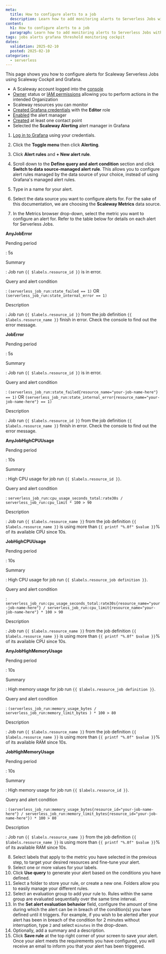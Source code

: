 ```yaml
---
meta:
  title: How to configure alerts to a job
  description: Learn how to add monitoring alerts to Serverless Jobs with Scaleway.
content:
  h1: How to configure alerts to a job
  paragraph: Learn how to add monitoring alerts to Serverless Jobs with Scaleway.
tags: jobs alerts grafana threshold monitoring cockpit
dates:
  validation: 2025-02-10
  posted: 2025-02-10
categories:
  - serverless
---
```


This page shows you how to configure alerts for Scaleway Serverless Jobs using Scaleway Cockpit and Grafana.

<Macro id="requirements" />

  - A Scaleway account logged into the [console](https://console.scaleway.com)
  - [Owner](/iam/concepts/#owner) status or [IAM permissions](/iam/concepts/#permission) allowing you to perform actions in the intended Organization
  - Scaleway resources you can monitor
  - [Created Grafana credentials](/cockpit/how-to/retrieve-grafana-credentials/) with the **Editor** role
  - [Enabled](/cockpit/how-to/enable-alert-manager/) the alert manager
  - [Created](/cockpit/how-to/add-contact-points/) at least one contact point
  - Selected the **Scaleway Alerting** alert manager in Grafana

1. [Log in to Grafana](/cockpit/how-to/access-grafana-and-managed-dashboards/) using your credentials.
2. Click the **Toggle menu** then click **Alerting**.
3. Click **Alert rules** and **+ New alert rule**.
4. Scroll down to the **Define query and alert condition** section and click **Switch to data source-managed alert rule**.
    <Message type="important">
     This allows you to configure alert rules managed by the data source of your choice, instead of using Grafana's managed alert rules.
    </Message>

5. Type in a name for your alert.
6. Select the data source you want to configure alerts for. For the sake of this documentation, we are choosing the **Scaleway Metrics** data source.
7. In the Metrics browser drop-down, select the metric you want to configure an alert for. Refer to the table below for details on each alert for Serverless Jobs.
 
**AnyJobError**

Pending period

: 5s

Summary

: Job run `{{ $labels.resource_id }}` is in error.

Query and alert condition

: `(serverless_job_run:state_failed == 1)` OR `(serverless_job_run:state_internal_error == 1)`

Description

: Job run `{{ $labels.resource_id }}` from the job definition `{{ $labels.resource_name }}` finish in error. Check the console to find out the error message.

**JobError**

Pending period

: 5s

Summary

: Job run `{{ $labels.resource_id }}` is in error.

Query and alert condition

: `(serverless_job_run:state_failed{resource_name="your-job-name-here"} == 1)` OR `(serverless_job_run:state_internal_error{resource_name="your-job-name-here"} == 1)`

Description

: Job run `{{ $labels.resource_id }}` from the job definition `{{ $labels.resource_name }}` finish in error. Check the console to find out the error message.

**AnyJobHighCPUUsage**

Pending period

: 10s

Summary

: High CPU usage for job run `{{ $labels.resource_id }}`.

Query and alert condition

: `serverless_job_run:cpu_usage_seconds_total:rate30s / serverless_job_run:cpu_limit * 100 > 90`

Description

: Job run `{{ $labels.resource_name }}` from the job definition `{{ $labels.resource_name }}` is using more than `{{ printf "%.0f" $value }}`% of its available CPU since 10s.

**JobHighCPUUsage**

Pending period

: 10s

Summary

: High CPU usage for job run `{{ $labels.resource_job definition }}`.

Query and alert condition

: `serverless_job_run:cpu_usage_seconds_total:rate30s{resource_name="your-job-name-here"} / serverless_job_run:cpu_limit{resource_name="your-job-name-here"} * 100 > 90`

Description

: Job run `{{ $labels.resource_name }}` from the job definition `{{ $labels.resource_name }}` is using more than `{{ printf "%.0f" $value }}`% of its available CPU since 10s.

**AnyJobHighMemoryUsage**

Pending period

: 10s

Summary

: High memory usage for job run `{{ $labels.resource_job definition }}`.

Query and alert condition

: `(serverless_job_run:memory_usage_bytes / serverless_job_run:memory_limit_bytes ) * 100 > 80`

Description

: Job run `{{ $labels.resource_name }}` from the job definition `{{ $labels.resource_name }}` is using more than `{{ printf "%.0f" $value }}`% of its available RAM since 10s.

**JobHighMemoryUsage**

Pending period

: 10s

Summary

: High memory usage for job run `{{ $labels.resource_id }}`.

Query and alert condition

: `(serverless_job_run:memory_usage_bytes{resource_id="your-job-name-here"} / serverless_job_run:memory_limit_bytes{resource_id="your-job-name-here"}) * 100 > 80`

Description

: Job run `{{ $labels.resource_name }}` from the job definition `{{ $labels.resource_name }}` is using more than `{{ printf "%.0f" $value }}`% of its available RAM since 10s.

8. Select labels that apply to the metric you have selected in the previous step, to target your desired resources and fine-tune your alert.
9. Select one or more values for your labels.
10. Click **Use query** to generate your alert based on the conditions you have defined.
11. Select a folder to store your rule, or create a new one. Folders allow you to easily manage your different rules.
12. Select an evaluation group to add your rule to. Rules within the same group are evaluated sequentially over the same time interval.
13. In the **Set alert evaluation behavior** field, configure the amount of time during which the alert can be in breach of the condition(s) you have defined until it triggers.
    <Message type="note">
     For example, if you wish to be alerted after your alert has been in breach of the condition for 2 minutes without interruption, type `2` and select `minutes` in the drop-down.
    </Message>
14. Optionally, add a summary and a description.
15. Click **Save rule** at the top right corner of your screen to save your alert. Once your alert meets the requirements you have configured, you will receive an email to inform you that your alert has been triggered.
